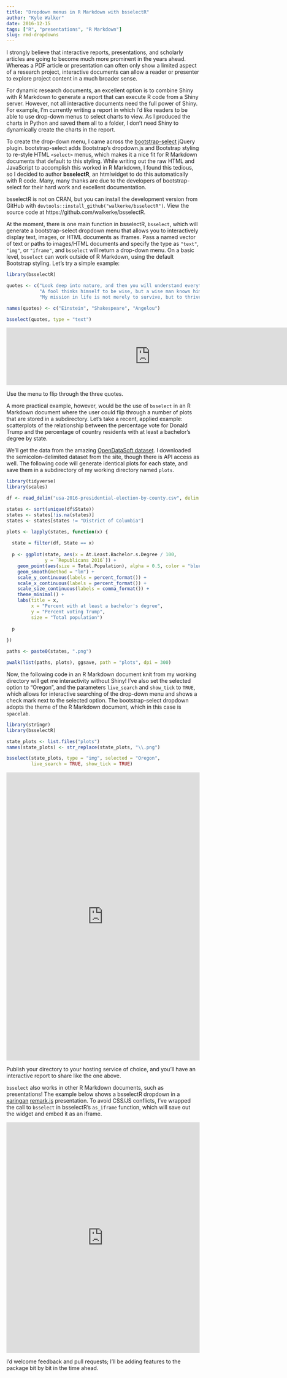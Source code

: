 ```yaml
---
title: "Dropdown menus in R Markdown with bsselectR"
author: "Kyle Walker"
date: 2016-12-15
tags: ["R", "presentations", "R Markdown"]
slug: rmd-dropdowns
---
```


I strongly believe that interactive reports, presentations, and scholarly articles are going to become much more prominent in the years ahead.  Whereas a PDF article or presentation can often only show a limited aspect of a research project, interactive documents can allow a reader or presenter to explore project content in a much broader sense.  

For dynamic research documents, an excellent option is to combine Shiny with R Markdown to generate a report that can execute R code from a Shiny server.  However, not all interactive documents need the full power of Shiny.  For example, I'm currently writing a report in which I'd like readers to be able to use drop-down menus to select charts to view.  As I produced the charts in Python and saved them all to a folder, I don't need Shiny to dynamically create the charts in the report.  

To create the drop-down menu, I came across the [bootstrap-select](https://silviomoreto.github.io/bootstrap-select/) jQuery plugin.  bootstrap-select adds Bootstrap's dropdown.js and Bootstrap styling to re-style HTML `<select>` menus, which makes it a nice fit for R Markdown documents that default to this styling.  While writing out the raw HTML and JavaScript to accomplish this worked in R Markdown, I found this tedious, so I decided to author __bsselectR__, an htmlwidget to do this automatically with R code.  Many, many thanks are due to the developers of bootstrap-select for their hard work and excellent documentation.  

bsselectR is not on CRAN, but you can install the development version from GitHub with `devtools::install_github("walkerke/bsselectR")`.  View the source code at https://github.com/walkerke/bsselectR.  

At the moment, there is one main function in bsselectR, `bsselect`, which will generate a bootstrap-select dropdown menu that allows you to interactively display text, images, or HTML documents as iframes.  Pass a named vector of text or paths to images/HTML documents and specify the type as `"text"`, `"img"`, or `"iframe"`, and `bsselect` will return a drop-down menu.  On a basic level, `bsselect` can work outside of R Markdown, using the default Bootstrap styling.  Let's try a simple example: 

```r
library(bsselectR)

quotes <- c("Look deep into nature, and then you will understand everything better.", 
            "A fool thinks himself to be wise, but a wise man knows himself to be a fool.", 
            "My mission in life is not merely to survive, but to thrive; and to do so with some passion, some compassion, some humor, and some style.")

names(quotes) <- c("Einstein", "Shakespeare", "Angelou")

bsselect(quotes, type = "text")
```

<iframe src="http://walkerke.github.io/extras/quotes.html" height="150" width = "750" frameborder = "0" scrolling = "no"></iframe>

Use the menu to flip through the three quotes.  

A more practical example, however, would be the use of `bsselect` in an R Markdown document where the user could flip through a number of plots that are stored in a subdirectory.  Let's take a recent, applied example: scatterplots of the relationship between the percentage vote for Donald Trump and the percentage of country residents with at least a bachelor's degree by state.  

We'll get the data from the amazing [OpenDataSoft dataset](https://data.opendatasoft.com/explore/dataset/usa-2016-presidential-election-by-county%40public/information/?basemap=mapbox.light&location=3,35.55614,-74.32467).  I downloaded the semicolon-delimited dataset from the site, though there is API access as well.  The following code will generate identical plots for each state, and save them in a subdirectory of my working directory named `plots`.  

```r
library(tidyverse)
library(scales)

df <- read_delim("usa-2016-presidential-election-by-county.csv", delim = ";")

states <- sort(unique(df$State))
states <- states[!is.na(states)]
states <- states[states != "District of Columbia"]

plots <- lapply(states, function(x) {
  
  state = filter(df, State == x)
  
  p <- ggplot(state, aes(x = At.Least.Bachelor.s.Degree / 100, 
              y = `Republicans 2016`)) +
    geom_point(aes(size = Total.Population), alpha = 0.5, color = "blue") + 
    geom_smooth(method = "lm") + 
    scale_y_continuous(labels = percent_format()) + 
    scale_x_continuous(labels = percent_format()) + 
    scale_size_continuous(labels = comma_format()) + 
    theme_minimal() + 
    labs(title = x, 
         x = "Percent with at least a bachelor's degree", 
         y = "Percent voting Trump", 
         size = "Total population")
  
  p
  
})

paths <- paste0(states, ".png")

pwalk(list(paths, plots), ggsave, path = "plots", dpi = 300)
```

Now, the following code in an R Markdown document knit from my working directory will get me interactivity without Shiny!  I've also set the selected option to "Oregon", and the parameters `live_search` and `show_tick` to `TRUE`, which allows for interactive searching of the drop-down menu and shows a check mark next to the selected option.  The bootstrap-select dropdown adopts the theme of the R Markdown document, which in this case is `spacelab`.  

```r
library(stringr)
library(bsselectR)

state_plots <- list.files("plots")
names(state_plots) <- str_replace(state_plots, "\\.png")

bsselect(state_plots, type = "img", selected = "Oregon", 
         live_search = TRUE, show_tick = TRUE)
```

<iframe src="http://walkerke.github.io/extras/trump_by_education.html" width="100%" height = "750" scrolling="no" frameborder="0"></iframe>

Publish your directory to your hosting service of choice, and you'll have an interactive report to share like the one above.  

`bsselect` also works in other R Markdown documents, such as presentations!  The example below shows a bsselectR dropdown in a [xaringan](https://github.com/yihui/xaringan) [remark.js](https://remarkjs.com/#1) presentation.  To avoid CSS/JS conflicts, I've wrapped the call to `bsselect` in bsselectR's `as_iframe` function, which will save out the widget and embed it as an iframe.  

<iframe src="http://walkerke.github.io/extras/xaringan.html" width="100%" height="600" frameborder = "0"></iframe>

I'd welcome feedback and pull requests; I'll be adding features to the package bit by bit in the time ahead.  


